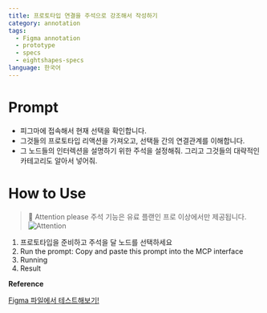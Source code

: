 ```yaml
---
title: 프로토타입 연결을 주석으로 강조해서 작성하기
category: annotation
tags:
  - Figma annotation
  - prototype
  - specs
  - eightshapes-specs
language: 한국어
---
```


# Prompt

- 피그마에 접속해서 현재 선택을 확인합니다. 
- 그것들의 프로토타입 리액션을 가져오고, 선택들 간의 연결관계를 이해합니다. 
- 그 노드들의 인터렉션을 설명하기 위한 주석을 설정해줘. 그리고 그것들의 대략적인 카테고리도 알아서 넣어줘.


# How to Use

> 🚨 Attention please
> 주석 기능은 유료 플랜인 프로 이상에서만 제공됩니다.
> ![Attention](/assets/attention-please.png)



1. 프로토타입을 준비하고 주석을 달 노드를 선택하세요
2. Run the prompt: Copy and paste this prompt into the MCP interface
3. Running
4. Result

**Reference**

<a
  href="https://www.figma.com/design/Ou0fh46uSOmaRbkdqWo57T/Design-Automation-with-Figma-MCP?node-id=40002021-18586&t=ZzGhjQfYNzs5sqyD-11"
  class="figma-button">
  Figma 파일에서 테스트해보기!
</a>
